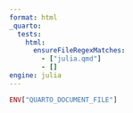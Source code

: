 ```yaml
---
format: html
_quarto:
  tests:
    html:
      ensureFileRegexMatches:
        - ["julia.qmd"]
        - []
engine: julia
---
```


```julia
ENV["QUARTO_DOCUMENT_FILE"]
```